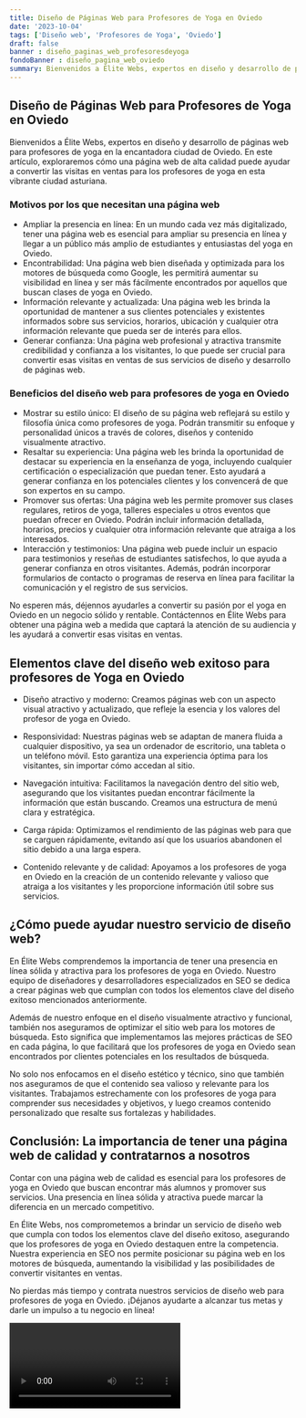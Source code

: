```yaml
---
title: Diseño de Páginas Web para Profesores de Yoga en Oviedo
date: '2023-10-04'
tags: ['Diseño web', 'Profesores de Yoga', 'Oviedo']
draft: false
banner : diseño_paginas_web_profesoresdeyoga
fondoBanner : diseño_pagina_web_oviedo
summary: Bienvenidos a Élite Webs, expertos en diseño y desarrollo de páginas web para profesores de yoga en la encantadora ciudad de Oviedo. En este artículo, exploraremos cómo una página web de alta calidad puede ayudar a convertir las visitas en ventas para los profesores de yoga en esta vibrante ciudad asturiana.
---
```


## Diseño de Páginas Web para Profesores de Yoga en Oviedo

Bienvenidos a Élite Webs, expertos en diseño y desarrollo de páginas web para profesores de yoga en la encantadora ciudad de Oviedo. En este artículo, exploraremos cómo una página web de alta calidad puede ayudar a convertir las visitas en ventas para los profesores de yoga en esta vibrante ciudad asturiana.

### Motivos por los que necesitan una página web

- Ampliar la presencia en línea: En un mundo cada vez más digitalizado, tener una página web es esencial para ampliar su presencia en línea y llegar a un público más amplio de estudiantes y entusiastas del yoga en Oviedo.
- Encontrabilidad: Una página web bien diseñada y optimizada para los motores de búsqueda como Google, les permitirá aumentar su visibilidad en línea y ser más fácilmente encontrados por aquellos que buscan clases de yoga en Oviedo.
- Información relevante y actualizada: Una página web les brinda la oportunidad de mantener a sus clientes potenciales y existentes informados sobre sus servicios, horarios, ubicación y cualquier otra información relevante que pueda ser de interés para ellos.
- Generar confianza: Una página web profesional y atractiva transmite credibilidad y confianza a los visitantes, lo que puede ser crucial para convertir esas visitas en ventas de sus servicios de diseño y desarrollo de páginas web.

### Beneficios del diseño web para profesores de yoga en Oviedo

- Mostrar su estilo único: El diseño de su página web reflejará su estilo y filosofía única como profesores de yoga. Podrán transmitir su enfoque y personalidad únicos a través de colores, diseños y contenido visualmente atractivo.
- Resaltar su experiencia: Una página web les brinda la oportunidad de destacar su experiencia en la enseñanza de yoga, incluyendo cualquier certificación o especialización que puedan tener. Esto ayudará a generar confianza en los potenciales clientes y los convencerá de que son expertos en su campo.
- Promover sus ofertas: Una página web les permite promover sus clases regulares, retiros de yoga, talleres especiales u otros eventos que puedan ofrecer en Oviedo. Podrán incluir información detallada, horarios, precios y cualquier otra información relevante que atraiga a los interesados.
- Interacción y testimonios: Una página web puede incluir un espacio para testimonios y reseñas de estudiantes satisfechos, lo que ayuda a generar confianza en otros visitantes. Además, podrán incorporar formularios de contacto o programas de reserva en línea para facilitar la comunicación y el registro de sus servicios.

No esperen más, déjennos ayudarles a convertir su pasión por el yoga en Oviedo en un negocio sólido y rentable. Contáctennos en Élite Webs para obtener una página web a medida que captará la atención de su audiencia y les ayudará a convertir esas visitas en ventas.

<GifSeo />

<Cta />

## Elementos clave del diseño web exitoso para profesores de Yoga en Oviedo

- Diseño atractivo y moderno: Creamos páginas web con un aspecto visual atractivo y actualizado, que refleje la esencia y los valores del profesor de yoga en Oviedo.

- Responsividad: Nuestras páginas web se adaptan de manera fluida a cualquier dispositivo, ya sea un ordenador de escritorio, una tableta o un teléfono móvil. Esto garantiza una experiencia óptima para los visitantes, sin importar cómo accedan al sitio.

- Navegación intuitiva: Facilitamos la navegación dentro del sitio web, asegurando que los visitantes puedan encontrar fácilmente la información que están buscando. Creamos una estructura de menú clara y estratégica.

- Carga rápida: Optimizamos el rendimiento de las páginas web para que se carguen rápidamente, evitando así que los usuarios abandonen el sitio debido a una larga espera.

- Contenido relevante y de calidad: Apoyamos a los profesores de yoga en Oviedo en la creación de un contenido relevante y valioso que atraiga a los visitantes y les proporcione información útil sobre sus servicios.

## ¿Cómo puede ayudar nuestro servicio de diseño web?

En Élite Webs comprendemos la importancia de tener una presencia en línea sólida y atractiva para los profesores de yoga en Oviedo. Nuestro equipo de diseñadores y desarrolladores especializados en SEO se dedica a crear páginas web que cumplan con todos los elementos clave del diseño exitoso mencionados anteriormente.

Además de nuestro enfoque en el diseño visualmente atractivo y funcional, también nos aseguramos de optimizar el sitio web para los motores de búsqueda. Esto significa que implementamos las mejores prácticas de SEO en cada página, lo que facilitará que los profesores de yoga en Oviedo sean encontrados por clientes potenciales en los resultados de búsqueda.

No solo nos enfocamos en el diseño estético y técnico, sino que también nos aseguramos de que el contenido sea valioso y relevante para los visitantes. Trabajamos estrechamente con los profesores de yoga para comprender sus necesidades y objetivos, y luego creamos contenido personalizado que resalte sus fortalezas y habilidades.

## Conclusión: La importancia de tener una página web de calidad y contratarnos a nosotros

Contar con una página web de calidad es esencial para los profesores de yoga en Oviedo que buscan encontrar más alumnos y promover sus servicios. Una presencia en línea sólida y atractiva puede marcar la diferencia en un mercado competitivo.

En Élite Webs, nos comprometemos a brindar un servicio de diseño web que cumpla con todos los elementos clave del diseño exitoso, asegurando que los profesores de yoga en Oviedo destaquen entre la competencia. Nuestra experiencia en SEO nos permite posicionar su página web en los motores de búsqueda, aumentando la visibilidad y las posibilidades de convertir visitantes en ventas.

No pierdas más tiempo y contrata nuestros servicios de diseño web para profesores de yoga en Oviedo. ¡Déjanos ayudarte a alcanzar tus metas y darle un impulso a tu negocio en línea!

<Video />

<CtaBot job='Profesores de Yoga' city='Oviedo'/>

<Gmaps query='Oviedo+españa+maps' />